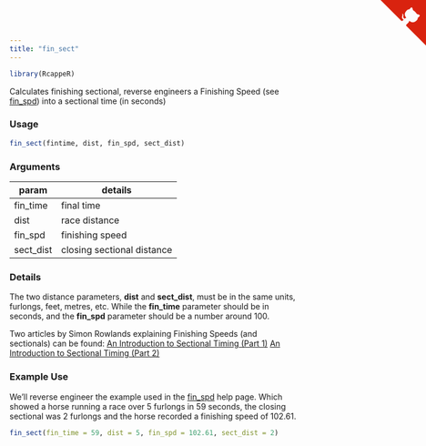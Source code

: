 ```yaml
---
title: "fin_sect"
---
```

```r
library(RcappeR)
```

Calculates finishing sectional, reverse engineers a Finishing Speed (see [fin_spd](fin_spd.html)) into a sectional time (in seconds)

### Usage
```r
fin_sect(fintime, dist, fin_spd, sect_dist)
```

### Arguments

param | details
------|-------
fin_time | final time
dist | race distance
fin_spd | finishing speed
sect_dist | closing sectional distance

### Details

The two distance parameters, **dist** and **sect_dist**, must be in the same units, furlongs, feet, metres, etc. While the **fin_time** parameter should be in seconds, and the **fin_spd** parameter should be a number around 100.

Two articles by Simon Rowlands explaining Finishing Speeds (and sectionals) can be found:
[An Introduction to Sectional Timing (Part 1)](https://www.timeform.com/Racing/Articles/An_introduction_to_Sectional_Timing_Part_1)
[An Introduction to Sectional Timing (Part 2)](https://www.timeform.com/Racing/Articles/An_introduction_to_Sectional_Timing_Part_2)

### Example Use

We'll reverse engineer the example used in the [fin_spd](fin_spd.html) help page.  Which showed a horse running a race over 5 furlongs in 59 seconds, the closing sectional was 2 furlongs and the horse recorded a finishing speed of 102.61.

```r
fin_sect(fin_time = 59, dist = 5, fin_spd = 102.61, sect_dist = 2)
```

<a href="https://github.com/durtal/RcappeR" class="github-corner"><svg width="80" height="80" viewBox="0 0 250 250" style="fill:#d9230f; color:#fcfcfc; position: absolute; top: 0; border: 0; right: 0;"><path d="M0,0 L115,115 L130,115 L142,142 L250,250 L250,0 Z"></path><path d="M128.3,109.0 C113.8,99.7 119.0,89.6 119.0,89.6 C122.0,82.7 120.5,78.6 120.5,78.6 C119.2,72.0 123.4,76.3 123.4,76.3 C127.3,80.9 125.5,87.3 125.5,87.3 C122.9,97.6 130.6,101.9 134.4,103.2" fill="currentColor" style="transform-origin: 130px 106px;" class="octo-arm"></path><path d="M115.0,115.0 C114.9,115.1 118.7,116.5 119.8,115.4 L133.7,101.6 C136.9,99.2 139.9,98.4 142.2,98.6 C133.8,88.0 127.5,74.4 143.8,58.0 C148.5,53.4 154.0,51.2 159.7,51.0 C160.3,49.4 163.2,43.6 171.4,40.1 C171.4,40.1 176.1,42.5 178.8,56.2 C183.1,58.6 187.2,61.8 190.9,65.4 C194.5,69.0 197.7,73.2 200.1,77.6 C213.8,80.2 216.3,84.9 216.3,84.9 C212.7,93.1 206.9,96.0 205.4,96.6 C205.1,102.4 203.0,107.8 198.3,112.5 C181.9,128.9 168.3,122.5 157.7,114.1 C157.9,116.9 156.7,120.9 152.7,124.9 L141.0,136.5 C139.8,137.7 141.6,141.9 141.8,141.8 Z" fill="currentColor" class="octo-body"></path></svg></a><style>.github-corner:hover .octo-arm{animation:octocat-wave 560ms ease-in-out}@keyframes octocat-wave{0%,100%{transform:rotate(0)}20%,60%{transform:rotate(-25deg)}40%,80%{transform:rotate(10deg)}}@media (max-width:500px){.github-corner:hover .octo-arm{animation:none}.github-corner .octo-arm{animation:octocat-wave 560ms ease-in-out}}</style>
